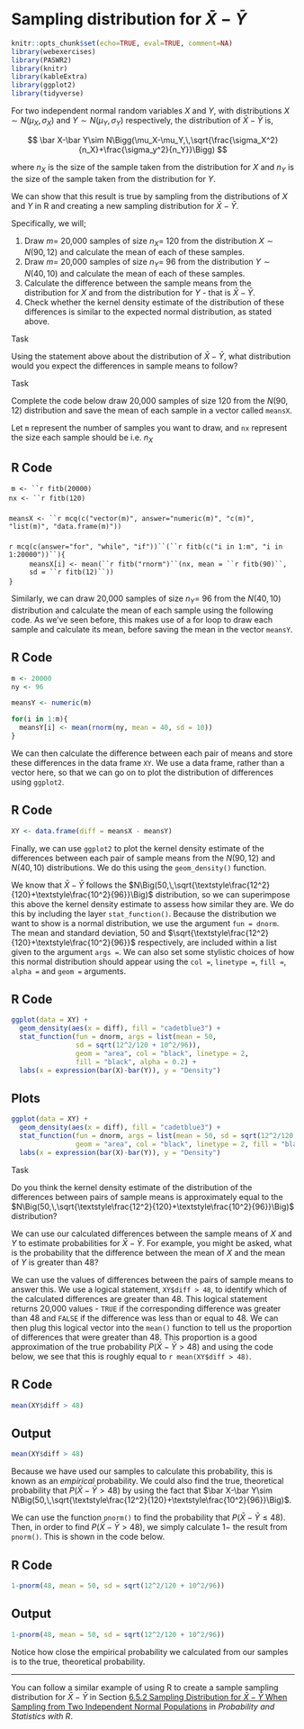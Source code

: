 # Sampling distribution for $\bar X - \bar Y$

```r
knitr::opts_chunk$set(echo=TRUE, eval=TRUE, comment=NA)
library(webexercises)
library(PASWR2)
library(knitr)
library(kableExtra)
library(ggplot2)
library(tidyverse)
```

For two independent normal random variables $X$ and $Y$, with distributions $X\sim N(\mu_X,\,\sigma_X)$ and $Y\sim N(\mu_Y,\,\sigma_Y)$ respectively, the distribution of $\bar X-\bar Y$ is,

$$
\bar X-\bar Y\sim N\Bigg(\mu_X-\mu_Y,\,\sqrt{\frac{\sigma_X^2}{n_X}+\frac{\sigma_y^2}{n_Y}}\Bigg)
$$

where $n_X$ is the size of the sample taken from the distribution for $X$ and $n_Y$ is the size of the sample taken from the distribution for $Y$.

We can show that this result is true by sampling from the distributions of $X$ and $Y$ in R and creating a new sampling distribution for $\bar X -\bar Y$.

Specifically, we will;

1. Draw $m=$ 20,000 samples of size $n_X=$ 120 from the distribution $X\sim N(90,\,12)$ and calculate the mean of each of these samples.
2. Draw $m=$ 20,000 samples of size $n_Y=$ 96 from the distribution $Y\sim N(40,\,10)$ and calculate the mean of each of these samples.
3. Calculate the difference between the sample means from the distribution for $X$ and from the distribution for $Y$ - that is $\bar X-\bar Y$.
4. Check whether the kernel density estimate of the distribution of these differences is similar to the expected normal distribution, as stated above.

:::{.question}
::::{.question-header}
Task
::::
::::{.question-container}
Using the statement above about the distribution of $\bar X-\bar Y$, what distribution would you expect the differences in sample means to follow?

<!--
```r
opts3 <- sample(c(answer = "$N\\Big(50,\\,\\sqrt{\\textstyle\\frac{12^2}{120}+\\textstyle\\frac{10^2}{96}}\\Big)$",
           "$N\\Big(50,\\,\\sqrt{\\textstyle\\frac{12}{120}+\\textstyle\\frac{10}{96}}\\Big)$",
           "$N\\Big(50,\\,\\sqrt{\\textstyle\\frac{12^2}{20,000}+\\textstyle\\frac{10^2}{20,000}}\\Big)$",
           "$N\\Big(90,\\,\\sqrt{\\textstyle\\frac{12^2}{120}+\\textstyle\\frac{10^2}{96}}\\Big)$"), size = 4)
```

`r longmcq(opts3)`

`r hide("Solution")`
We know that $X\sim N(90,\,12)$ and that we want to take samples of size 120 from this distribution. Therefore, we can say that $\mu_X=90$, $\sigma_X=12$ and $n_X=120$.

We also know that $Y\sim N(40,\,10)$ and that we want to take samples of size 96 from this distribution, so $\mu_Y=40$, $\sigma_Y=10$ and $n_Y=96$.

Plugging these values into the given distribution for $\bar X-\bar Y$ tells us that,

$$
\bar X-\bar Y\sim N\Big(90-40=50,\,\sqrt{\textstyle\frac{12^2}{120}+\textstyle\frac{10^2}{96}}\Big)
$$
`r unhide()`
-->
::::
:::

:::{.question}
::::{.question-header}
Task
::::
::::{.question-container .webex-check}
Complete the code below draw 20,000 samples of size 120 from the $N(90,\, 12)$ distribution and save the mean of each sample in a vector called `meansX`.

Let `m` represent the number of samples you want to draw, and `nx` represent the size each sample should be i.e. $n_X$

::: panel-tabset
## R Code
::: {.webex-code}
`m <- ``r fitb(20000)`

<ul style="margin-top: -0.8em; margin-left:-2em;">
`nx <- ``r fitb(120)`
</ul>
<ul style="margin-top:1.6em; margin-left:-2em;">
`meansX <- ``r mcq(c("vector(m)", answer="numeric(m)", "c(m)", "list(m)", "data.frame(m)"))`
</ul>

<ul style="margin-top:1.6em; margin-left:-2em;">
`r mcq(c(answer="for", "while", "if"))``(``r fitb(c("i in 1:m", "i in 1:20000"))``){`
</ul>
<ul style="margin-top:-0.8em; margin-left:0.6em;">
`meansX[i] <- mean(``r fitb("rnorm")``(nx, mean = ``r fitb(90)``, sd = ``r fitb(12)``))`
</ul>
<ul style="margin-top:-0.8em; margin-left:-2em;">
`}`
</ul>

:::
:::
<!--
`r hide("Solution")`
::: panel-tabset
## R Code
```r
m <- 20000
nx <- 120

meansX <- numeric(m)

for(i in 1:m){
  meansX[i] <- mean(rnorm(nx, mean = 90, sd = 12))
}
```
:::
`r unhide()`
-->
::::
:::

Similarly, we can draw 20,000 samples of size $n_Y=$ 96 from the $N(40,\, 10)$ distribution and calculate the mean of each sample using the following code. As we've seen before, this makes use of a for loop to draw each sample and calculate its mean, before saving the mean in the vector `meansY`.

::: panel-tabset
## R Code
```r
m <- 20000
ny <- 96

meansY <- numeric(m)

for(i in 1:m){
  meansY[i] <- mean(rnorm(ny, mean = 40, sd = 10))
}
```
:::

We can then calculate the difference between each pair of means and store these differences in the data frame `XY`. We use a data frame, rather than a vector here, so that we can go on to plot the distribution of differences using `ggplot2`.

::: panel-tabset
## R Code
```r
XY <- data.frame(diff = meansX - meansY)
```
:::

Finally, we can use `ggplot2` to plot the kernel density estimate of the differences between each pair of sample means from the $N(90,\,12)$ and $N(40,\,10)$ distributions. We do this using the `geom_density()` function.

We know that $\bar X-\bar Y$ follows the $N\Big(50,\,\sqrt{\textstyle\frac{12^2}{120}+\textstyle\frac{10^2}{96}}\Big)$ distribution, so we can superimpose this above the kernel density estimate to assess how similar they are. We do this by including the layer `stat_function()`. Because the distribution we want to show is a normal distribution, we use the argument `fun = dnorm`. The mean and standard deviation, $50$ and $\sqrt{\textstyle\frac{12^2}{120}+\textstyle\frac{10^2}{96}}$ respectively, are included within a list given to the argument `args =`. We can also set some stylistic choices of how this normal distribution should appear using the `col =`, `linetype =`, `fill =`, `alpha =` and `geom =` arguments.

::: panel-tabset
## R Code
```r
ggplot(data = XY) +
  geom_density(aes(x = diff), fill = "cadetblue3") +
  stat_function(fun = dnorm, args = list(mean = 50,
                sd = sqrt(12^2/120 + 10^2/96)),
                geom = "area", col = "black", linetype = 2,
                fill = "black", alpha = 0.2) +
  labs(x = expression(bar(X)-bar(Y)), y = "Density")
```

## Plots
```r
ggplot(data = XY) +
  geom_density(aes(x = diff), fill = "cadetblue3") +
  stat_function(fun = dnorm, args = list(mean = 50, sd = sqrt(12^2/120 + 10^2/96)),
                geom = "area", col = "black", linetype = 2, fill = "black", alpha = 0.2) +
  labs(x = expression(bar(X)-bar(Y)), y = "Density")
```
:::

:::{.question}
::::{.question-header}
Task
::::
::::{.question-container}
Do you think the kernel density estimate of the distribution of the differences between pairs of sample means is approximately equal to the $N\Big(50,\,\sqrt{\textstyle\frac{12^2}{120}+\textstyle\frac{10^2}{96}}\Big)$ distribution?

<!--`r mcq(c(answer="Yes", "No", "Can't say"))`-->
::::
:::

<!--computing empirical and theoretical probability-->
We can use our calculated differences between the sample means of $X$ and $Y$ to estimate probabilities for $\bar X-\bar Y$. For example, you might be asked, what is the probability that the difference between the mean of $X$ and the mean of $Y$ is greater than 48?

We can use the values of differences between the pairs of sample means to answer this. We use a logical statement, `XY$diff > 48`, to identify which of the calculated differences are greater than 48. This logical statement returns 20,000 values - `TRUE` if the corresponding difference was greater than 48 and `FALSE` if the difference was less than or equal to 48. We can then plug this logical vector into the `mean()` function to tell us the proportion of differences that were greater than 48. This proportion is a good approximation of the true probability $P\big(\bar X-\bar Y>48\big)$ and using the code below, we see that this is roughly equal to `r mean(XY$diff > 48)`.

::: panel-tabset
## R Code
```r
mean(XY$diff > 48)
```

## Output
```r
mean(XY$diff > 48)
```
:::

Because we have used our samples to calculate this probability, this is known as an *empirical* probability. We could also find the true, theoretical probability that $P\big(\bar X-\bar Y>48\big)$ by using the fact that $\bar X-\bar Y\sim N\Big(50,\,\sqrt{\textstyle\frac{12^2}{120}+\textstyle\frac{10^2}{96}}\Big)$.

We can use the function `pnorm()` to find the probability that $P\big(\bar X-\bar Y\leq 48\big)$. Then, in order to find $P\big(\bar X-\bar Y>48\big)$, we simply calculate $1-$ the result from `pnorm()`. This is shown in the code below.

::: panel-tabset
## R Code
```r
1-pnorm(48, mean = 50, sd = sqrt(12^2/120 + 10^2/96))
```

## Output
```r
1-pnorm(48, mean = 50, sd = sqrt(12^2/120 + 10^2/96))
```
:::

Notice how close the empirical probability we calculated from our samples is to the true, theoretical probability.

---

You can follow a similar example of using R to create a sample sampling distribution for $\bar X-\bar Y$ in Section [6.5.2 Sampling Distribution for $\bar X-\bar Y$ When Sampling from Two Independent Normal Populations](https://read.kortext.com/reader/pdf/92741/375){target="_blank"} in *Probability and Statistics with R*.










